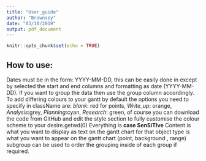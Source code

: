 ```yaml
---
title: "User_guide"
author: "Brownsey"
date: "03/10/2019"
output: pdf_document
---
```


```r
knitr::opts_chunk$set(echo = TRUE)
```

## How to use:
Dates must be in the form: YYYY-MM-DD, this can be easily done in except by selected the start and end columns and formatting as date (YYYY-MM-DD).
If you want to group the data then use the group column accordingly.
To add differing colours to  your gantt by default the options you need to specify in className are: 
*blank*: red for points, *Write_up*: orange, *Analysis*:grey, *Planning*:cyan, *Research*: green, of course you can download the code from GitHub and edit the style section to fully customise the colour scheme to your desire.getwd(0)
Everything is **case SenSiTIve**
Content is what you want to display as text on the gantt chart for that object
type is what you want to appear on the gantt chart (point, background , range)
subgroup can be used to order the grouping inside of each group if required.


